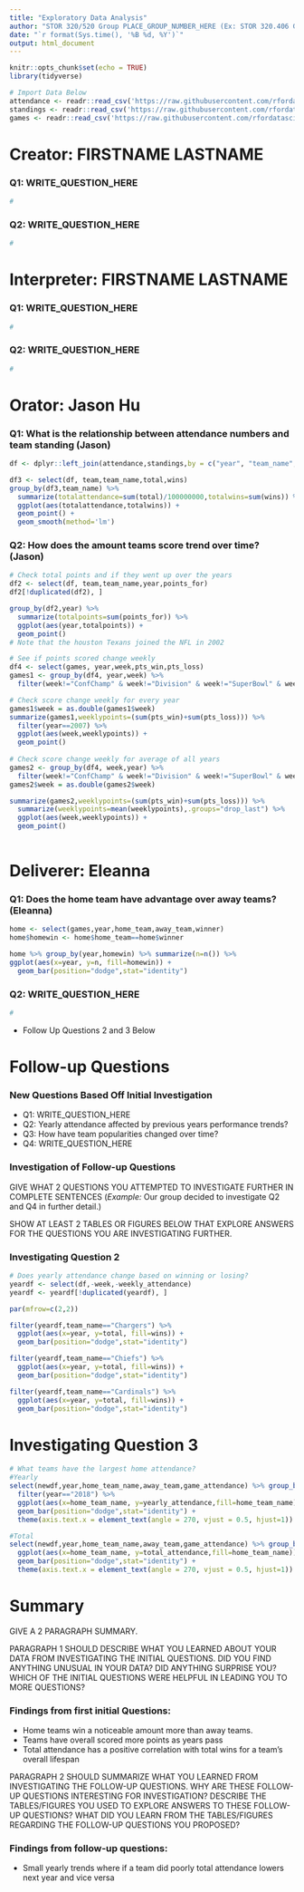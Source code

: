 ---
title: "Exploratory Data Analysis"
author: "STOR 320/520 Group PLACE_GROUP_NUMBER_HERE (Ex: STOR 320.406 Group 12)"
date: "`r format(Sys.time(), '%B %d, %Y')`"
output: html_document
---

```{r setup, include=FALSE}
knitr::opts_chunk$set(echo = TRUE)
library(tidyverse)

# Import Data Below
attendance <- readr::read_csv('https://raw.githubusercontent.com/rfordatascience/tidytuesday/master/data/2020/2020-02-04/attendance.csv')
standings <- readr::read_csv('https://raw.githubusercontent.com/rfordatascience/tidytuesday/master/data/2020/2020-02-04/standings.csv')
games <- readr::read_csv('https://raw.githubusercontent.com/rfordatascience/tidytuesday/master/data/2020/2020-02-04/games.csv')
```

# Creator: FIRSTNAME LASTNAME

### Q1: WRITE_QUESTION_HERE

```{r}
#
```

### Q2: WRITE_QUESTION_HERE

```{r}
#
```

# Interpreter: FIRSTNAME LASTNAME

### Q1: WRITE_QUESTION_HERE

```{r}
#
```

### Q2: WRITE_QUESTION_HERE

```{r}
#
```

# Orator: Jason Hu

### Q1: What is the relationship between attendance numbers and team standing (Jason)

```{r}
df <- dplyr::left_join(attendance,standings,by = c("year", "team_name", "team"))
```


```{r}
df3 <- select(df, team,team_name,total,wins)
group_by(df3,team_name) %>%
  summarize(totalattendance=sum(total)/100000000,totalwins=sum(wins)) %>%
  ggplot(aes(totalattendance,totalwins)) +
  geom_point() +
  geom_smooth(method='lm')
```

### Q2: How does the amount teams score trend over time? (Jason)

```{r}
# Check total points and if they went up over the years
df2 <- select(df, team,team_name,year,points_for)
df2[!duplicated(df2), ]

group_by(df2,year) %>%
  summarize(totalpoints=sum(points_for)) %>%
  ggplot(aes(year,totalpoints)) +
  geom_point()
# Note that the houston Texans joined the NFL in 2002

```
```{r}
# See if points scored change weekly
df4 <- select(games, year,week,pts_win,pts_loss)
games1 <- group_by(df4, year,week) %>%
  filter(week!="ConfChamp" & week!="Division" & week!="SuperBowl" & week!="WildCard")

# Check score change weekly for every year
games1$week = as.double(games1$week)
summarize(games1,weeklypoints=(sum(pts_win)+sum(pts_loss))) %>%
  filter(year==2007) %>%
  ggplot(aes(week,weeklypoints)) +
  geom_point()
  
# Check score change weekly for average of all years
games2 <- group_by(df4, week,year) %>%
  filter(week!="ConfChamp" & week!="Division" & week!="SuperBowl" & week!="WildCard")
games2$week = as.double(games2$week)

summarize(games2,weeklypoints=(sum(pts_win)+sum(pts_loss))) %>%
  summarize(weeklypoints=mean(weeklypoints),.groups="drop_last") %>%
  ggplot(aes(week,weeklypoints)) +
  geom_point()
  
```

# Deliverer: Eleanna

### Q1: Does the home team have advantage over away teams? (Eleanna)

```{r}
home <- select(games,year,home_team,away_team,winner)
home$homewin <- home$home_team==home$winner

home %>% group_by(year,homewin) %>% summarize(n=n()) %>%
ggplot(aes(x=year, y=n, fill=homewin)) +
  geom_bar(position="dodge",stat="identity")
```

### Q2: WRITE_QUESTION_HERE

```{r}
#
```




















* Follow Up Questions 2 and 3 Below













# Follow-up Questions

### New Questions Based Off Initial Investigation

- Q1: WRITE_QUESTION_HERE
- Q2: Yearly attendance affected by previous years performance trends?
- Q3: How have team popularities changed over time?
- Q4: WRITE_QUESTION_HERE




### Investigation of Follow-up Questions

GIVE WHAT 2 QUESTIONS YOU ATTEMPTED TO INVESTIGATE FURTHER IN COMPLETE SENTENCES (*Example:* Our group decided to investigate Q2 and Q4 in further detail.)

SHOW AT LEAST 2 TABLES OR FIGURES BELOW THAT EXPLORE ANSWERS FOR THE QUESTIONS YOU ARE INVESTIGATING FURTHER.

### Investigating Question 2


```{r}
# Does yearly attendance change based on winning or losing?
yeardf <- select(df,-week,-weekly_attendance)
yeardf <- yeardf[!duplicated(yeardf), ]

par(mfrow=c(2,2))

filter(yeardf,team_name=="Chargers") %>%
  ggplot(aes(x=year, y=total, fill=wins)) + 
  geom_bar(position="dodge",stat="identity")

filter(yeardf,team_name=="Chiefs") %>%
  ggplot(aes(x=year, y=total, fill=wins)) + 
  geom_bar(position="dodge",stat="identity")

filter(yeardf,team_name=="Cardinals") %>%
  ggplot(aes(x=year, y=total, fill=wins)) + 
  geom_bar(position="dodge",stat="identity")
```

# Investigating Question 3
```{r}
# What teams have the largest home attendance?
#Yearly
select(newdf,year,home_team_name,away_team,game_attendance) %>% group_by(year,home_team_name) %>% summarize(yearly_attendance=sum(game_attendance)) %>% 
  filter(year=="2018") %>%
  ggplot(aes(x=home_team_name, y=yearly_attendance,fill=home_team_name)) + 
  geom_bar(position="dodge",stat="identity") +
  theme(axis.text.x = element_text(angle = 270, vjust = 0.5, hjust=1))

#Total
select(newdf,year,home_team_name,away_team,game_attendance) %>% group_by(home_team_name) %>% summarize(total_attendance=sum(game_attendance)) %>% 
  ggplot(aes(x=home_team_name, y=total_attendance,fill=home_team_name)) + 
  geom_bar(position="dodge",stat="identity") +
  theme(axis.text.x = element_text(angle = 270, vjust = 0.5, hjust=1))
```




# Summary

GIVE A 2 PARAGRAPH SUMMARY. 

PARAGRAPH 1 SHOULD DESCRIBE WHAT YOU LEARNED ABOUT YOUR DATA FROM INVESTIGATING THE INITIAL QUESTIONS. DID YOU FIND ANYTHING UNUSUAL IN YOUR DATA? DID ANYTHING SURPRISE YOU? WHICH OF THE INITIAL QUESTIONS WERE HELPFUL IN LEADING YOU TO MORE QUESTIONS?

### Findings from first initial Questions:
  - Home teams win a noticeable amount more than away teams.
  - Teams have overall scored more points as years pass
  - Total attendance has a positive correlation with total wins for a team's overall lifespan

PARAGRAPH 2 SHOULD SUMMARIZE WHAT YOU LEARNED FROM INVESTIGATING THE FOLLOW-UP QUESTIONS. WHY ARE THESE FOLLOW-UP QUESTIONS INTERESTING FOR INVESTIGATION? DESCRIBE THE TABLES/FIGURES YOU USED TO EXPLORE ANSWERS TO THESE FOLLOW-UP QUESTIONS? WHAT DID YOU LEARN FROM THE TABLES/FIGURES REGARDING THE FOLLOW-UP QUESTIONS YOU PROPOSED?

### Findings from follow-up questions:
  - Small yearly trends where if a team did poorly total attendance lowers next year and vice versa













